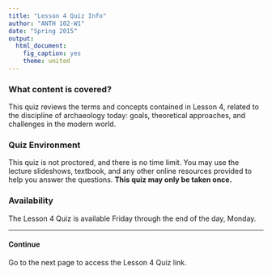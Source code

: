 ```yaml
---
title: "Lesson 4 Quiz Info"
author: "ANTH 102-W1"
date: "Spring 2015"
output:
  html_document:
    fig_caption: yes
    theme: united
---
```


### What content is covered?
This quiz reviews the terms and concepts contained in Lesson 4, related to the discipline of archaeology today: goals, theoretical approaches, and challenges in the modern world.

### Quiz Environment
This quiz is not proctored, and there is no time limit. You may use the lecture slideshows, textbook, and any other online resources provided to help you answer the questions. __This quiz may only be taken once.__

### Availability
The Lesson 4 Quiz is available Friday through the end of the day, Monday.

----

#### Continue

Go to the next page to access the Lesson 4 Quiz link.